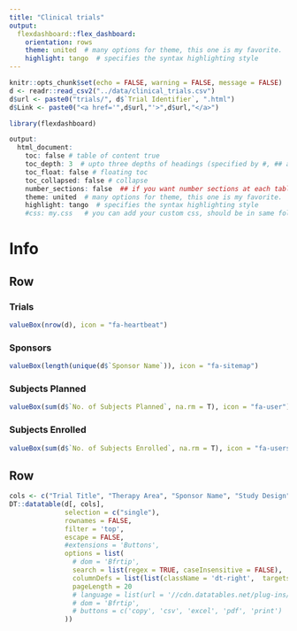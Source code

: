 ```yaml
---
title: "Clinical trials"
output:
  flexdashboard::flex_dashboard:
    orientation: rows
    theme: united  # many options for theme, this one is my favorite.
    highlight: tango  # specifies the syntax highlighting style
---
```




```r
knitr::opts_chunk$set(echo = FALSE, warning = FALSE, message = FALSE)
d <- readr::read_csv2("../data/clinical_trials.csv")
d$url <- paste0("trials/", d$`Trial Identifier`, ".html")
d$Link <- paste0("<a href='",d$url,"'>",d$url,"</a>")

library(flexdashboard)
```

```r
output: 
  html_document:
    toc: false # table of content true
    toc_depth: 3  # upto three depths of headings (specified by #, ## and ###)
    toc_float: false # floating toc
    toc_collapsed: false # collapse 
    number_sections: false  ## if you want number sections at each table header
    theme: united  # many options for theme, this one is my favorite.
    highlight: tango  # specifies the syntax highlighting style
    #css: my.css   # you can add your custom css, should be in same folder
```

Info
=======================================================================

Row
-----------------------------------------------------------------------

### Trials

```r
valueBox(nrow(d), icon = "fa-heartbeat")
```

### Sponsors

```r
valueBox(length(unique(d$`Sponsor Name`)), icon = "fa-sitemap")
```

### Subjects Planned

```r
valueBox(sum(d$`No. of Subjects Planned`, na.rm = T), icon = "fa-user")
```

### Subjects Enrolled

```r
valueBox(sum(d$`No. of Subjects Enrolled`, na.rm = T), icon = "fa-users")
```

Row
-----------------------------------------------------------------------


```r
cols <- c("Trial Title", "Therapy Area", "Sponsor Name", "Study Design", "Trial Phase", "Trial Status", "Trial Start Date", "Trial End Date", "Country", "Link")
DT::datatable(d[, cols],
              selection = c("single"),
              rownames = FALSE, 
              filter = 'top',
              escape = FALSE,
              #extensions = 'Buttons', 
              options = list(
                # dom = 'Bfrtip',
                search = list(regex = TRUE, caseInsensitive = FALSE),
                columnDefs = list(list(className = 'dt-right',  targets = "_all")),
                pageLength = 20
                # language = list(url = '//cdn.datatables.net/plug-ins/1.10.11/i18n/Finnish.json')
                # dom = 'Bfrtip',
                # buttons = c('copy', 'csv', 'excel', 'pdf', 'print')
              ))
```


